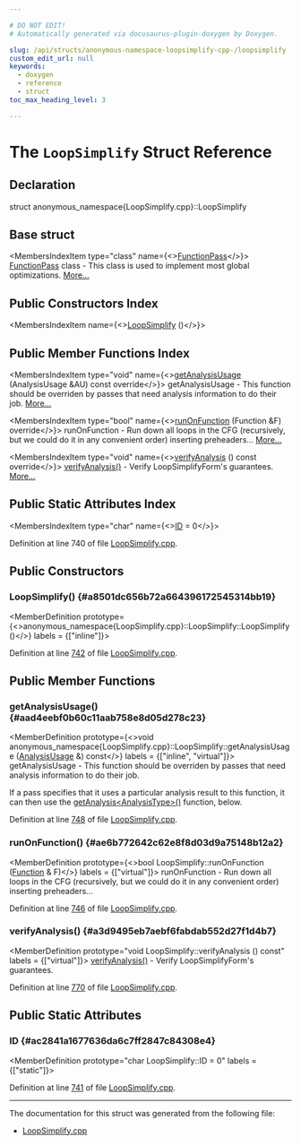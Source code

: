 ```yaml
---

# DO NOT EDIT!
# Automatically generated via docusaurus-plugin-doxygen by Doxygen.

slug: /api/structs/anonymous-namespace-loopsimplify-cpp-/loopsimplify
custom_edit_url: null
keywords:
  - doxygen
  - reference
  - struct
toc_max_heading_level: 3

---
```





# The `LoopSimplify` Struct Reference

<DoxygenPage pluginConfig={pluginConfig}>



## Declaration

<CodeBlock>struct anonymous_namespace{LoopSimplify.cpp}::LoopSimplify</CodeBlock>

## Base struct

<MembersIndex>

<MembersIndexItem
  type="class"
  name={<><a href="/docs/api/classes/llvm/functionpass">FunctionPass</a></>}>
<a href="/docs/api/classes/llvm/functionpass">FunctionPass</a> class - This class is used to implement most global optimizations. <a href="/docs/api/classes/llvm/functionpass/#details">More...</a>
</MembersIndexItem>

</MembersIndex>

## Public Constructors Index

<MembersIndex>

<MembersIndexItem
  name={<><a href="#a8501dc656b72a664396172545314bb19">LoopSimplify</a> ()</>}>
</MembersIndexItem>

</MembersIndex>

## Public Member Functions Index

<MembersIndex>

<MembersIndexItem
  type="void"
  name={<><a href="#aad4eebf0b60c11aab758e8d05d278c23">getAnalysisUsage</a> (AnalysisUsage &amp;AU) const override</>}>
getAnalysisUsage - This function should be overriden by passes that need analysis information to do their job. <a href="#aad4eebf0b60c11aab758e8d05d278c23">More...</a>
</MembersIndexItem>

<MembersIndexItem
  type="bool"
  name={<><a href="#ae6b772642c62e8f8d03d9a75148b12a2">runOnFunction</a> (Function &amp;F) override</>}>
runOnFunction - Run down all loops in the CFG (recursively, but we could do it in any convenient order) inserting preheaders... <a href="#ae6b772642c62e8f8d03d9a75148b12a2">More...</a>
</MembersIndexItem>

<MembersIndexItem
  type="void"
  name={<><a href="#a3d9495eb7aebf6fabdab552d27f1d4b7">verifyAnalysis</a> () const override</>}>
<a href="#a3d9495eb7aebf6fabdab552d27f1d4b7">verifyAnalysis()</a> - Verify LoopSimplifyForm&#39;s guarantees. <a href="#a3d9495eb7aebf6fabdab552d27f1d4b7">More...</a>
</MembersIndexItem>

</MembersIndex>

## Public Static Attributes Index

<MembersIndex>

<MembersIndexItem
  type="char"
  name={<><a href="#ac2841a1677636da6c7ff2847c84308e4">ID</a> = 0</>}>
</MembersIndexItem>

</MembersIndex>


Definition at line 740 of file <a href="/docs/api/files/lib/lib/transforms/lib/transforms/utils/loopsimplify-cpp">LoopSimplify.cpp</a>.

<SectionDefinition>

## Public Constructors

### LoopSimplify() {#a8501dc656b72a664396172545314bb19}

<MemberDefinition
  prototype={<>anonymous&#95;namespace&#123;LoopSimplify.cpp&#125;::LoopSimplify::LoopSimplify ()</>}
  labels = {["inline"]}>

Definition at line <a href="/docs/api/files/lib/lib/transforms/lib/transforms/utils/loopsimplify-cpp/#l00742">742</a> of file <a href="/docs/api/files/lib/lib/transforms/lib/transforms/utils/loopsimplify-cpp">LoopSimplify.cpp</a>.
</MemberDefinition>

</SectionDefinition>

<SectionDefinition>

## Public Member Functions

### getAnalysisUsage() {#aad4eebf0b60c11aab758e8d05d278c23}

<MemberDefinition
  prototype={<>void anonymous&#95;namespace&#123;LoopSimplify.cpp&#125;::LoopSimplify::getAnalysisUsage (<a href="/docs/api/classes/llvm/analysisusage">AnalysisUsage</a> &amp;) const</>}
  labels = {["inline", "virtual"]}>
getAnalysisUsage - This function should be overriden by passes that need analysis information to do their job.

If a pass specifies that it uses a particular analysis result to this function, it can then use the <a href="/docs/api/classes/llvm/pass/#a4863e5e463fb79955269fbf7fbf52b80">getAnalysis&lt;AnalysisType&gt;()</a> function, below.

Definition at line <a href="/docs/api/files/lib/lib/transforms/lib/transforms/utils/loopsimplify-cpp/#l00748">748</a> of file <a href="/docs/api/files/lib/lib/transforms/lib/transforms/utils/loopsimplify-cpp">LoopSimplify.cpp</a>.
</MemberDefinition>

### runOnFunction() {#ae6b772642c62e8f8d03d9a75148b12a2}

<MemberDefinition
  prototype={<>bool LoopSimplify::runOnFunction (<a href="/docs/api/classes/llvm/function">Function</a> &amp; F)</>}
  labels = {["virtual"]}>
runOnFunction - Run down all loops in the CFG (recursively, but we could do it in any convenient order) inserting preheaders...

Definition at line <a href="/docs/api/files/lib/lib/transforms/lib/transforms/utils/loopsimplify-cpp/#l00746">746</a> of file <a href="/docs/api/files/lib/lib/transforms/lib/transforms/utils/loopsimplify-cpp">LoopSimplify.cpp</a>.
</MemberDefinition>

### verifyAnalysis() {#a3d9495eb7aebf6fabdab552d27f1d4b7}

<MemberDefinition
  prototype="void LoopSimplify::verifyAnalysis () const"
  labels = {["virtual"]}>
<a href="#a3d9495eb7aebf6fabdab552d27f1d4b7">verifyAnalysis()</a> - Verify LoopSimplifyForm&#39;s guarantees.

Definition at line <a href="/docs/api/files/lib/lib/transforms/lib/transforms/utils/loopsimplify-cpp/#l00770">770</a> of file <a href="/docs/api/files/lib/lib/transforms/lib/transforms/utils/loopsimplify-cpp">LoopSimplify.cpp</a>.
</MemberDefinition>

</SectionDefinition>

<SectionDefinition>

## Public Static Attributes

### ID {#ac2841a1677636da6c7ff2847c84308e4}

<MemberDefinition
  prototype="char LoopSimplify::ID = 0"
  labels = {["static"]}>

Definition at line <a href="/docs/api/files/lib/lib/transforms/lib/transforms/utils/loopsimplify-cpp/#l00741">741</a> of file <a href="/docs/api/files/lib/lib/transforms/lib/transforms/utils/loopsimplify-cpp">LoopSimplify.cpp</a>.
</MemberDefinition>

</SectionDefinition>

<hr/>

The documentation for this struct was generated from the following file:

<ul>
<li><a href="/docs/api/files/lib/lib/transforms/lib/transforms/utils/loopsimplify-cpp">LoopSimplify.cpp</a></li>
</ul>

</DoxygenPage>
